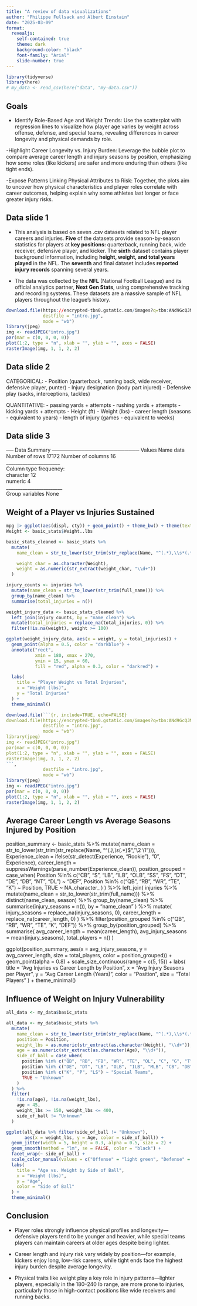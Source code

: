 ```yaml
---
title: "A review of data visualizations"
author: "Philippe Fullsack and Albert Einstain"
date: "2025-03-09"
format:
  revealjs:
    self-contained: true
    theme: dark  
    background-color: "black"  
    font-family: "Arial"  
    slide-number: true  
---
```


```r
library(tidyverse)
library(here)
# my_data <- read_csv(here("data", "my-data.csv"))
```

## Goals

- Identify Role-Based Age and Weight Trends: Use the scatterplot with regression lines to visualize how player age varies by weight across offense, defense, and special teams, revealing differences in career longevity and physical demands by role.

-Highlight Career Longevity vs. Injury Burden: Leverage the bubble plot to compare average career length and injury seasons by position, emphasizing how some roles (like kickers) are safer and more enduring than others (like tight ends).

-Expose Patterns Linking Physical Attributes to Risk: Together, the plots aim to uncover how physical characteristics and player roles correlate with career outcomes, helping explain why some athletes last longer or face greater injury risks.

## Data slide 1

- This analysis is based on seven .csv datasets related to NFL player careers and injuries. **Five** of the datasets provide season-by-season statistics for players at **key positions: ** quarterback, running back, wide receiver, defensive player, and kicker. The **sixth** dataset contains player background information, including **height, weight, and total years played** in the NFL. The **seventh** and final dataset includes **reported injury records** spanning several years.

- The data was collected by the **NFL** (National Football League) and its official analytics partner, **Next Gen Stats**, using comprehensive tracking and recording systems. These datasets are a massive sample of NFL players throughout the league’s history.

```r
download.file(https://encrypted-tbn0.gstatic.com/images?q=tbn:ANd9GcQJMXM2TWT8BuSv6CN4tb4OhJqBbdEwdaUYaA&s,
              destfile = "intro.jpg", 
              mode = "wb")
library(jpeg)
img <- readJPEG("intro.jpg")
par(mar = c(0, 0, 0, 0))  
plot(1:2, type = "n", xlab = "", ylab = "", axes = FALSE)  
rasterImage(img, 1, 1, 2, 2)
```
## Data slide 2
 
CATEGORICAL:
- Position (quarterback, running back, wide receiver, defensive player, punter)
- Injury designation (body part injured)
- Defensive play (sacks, interceptions, tackles)

QUANTITATIVE:
- passing yards + attempts
- rushing yards + attempts
- kicking yards + attempts
- Height (ft)
- Weight (lbs)
- career length (seasons - equivalent to years)
- length of injury (games - equivalent to weeks)

## Data slide 3

── Data Summary ────────────────────────
                           Values
Name                       data  
Number of rows             17172 
Number of columns          16    
_______________________          
Column type frequency:           
  character                12    
  numeric                  4     
________________________         
Group variables            None  


## Weight of a Player vs Injuries Sustained

```r
mpg |> ggplot(aes(displ, cty)) + geom_point() + theme_bw() + theme(text=element_text(size=24))
Weight <- basic_stats$Weight..lbs

basic_stats_cleaned <- basic_stats %>%
  mutate(
    name_clean = str_to_lower(str_trim(str_replace(Name, "^(.*),\\s*(.*)$", "\\2 \\1"))),

    weight_char = as.character(Weight),  
    weight = as.numeric(str_extract(weight_char, "\\d+"))
  )

injury_counts <- injuries %>%
  mutate(name_clean = str_to_lower(str_trim(full_name))) %>%
  group_by(name_clean) %>%
  summarise(total_injuries = n())

weight_injury_data <- basic_stats_cleaned %>%
  left_join(injury_counts, by = "name_clean") %>%
  mutate(total_injuries = replace_na(total_injuries, 0)) %>%
  filter(!is.na(weight), weight >= 100)

ggplot(weight_injury_data, aes(x = weight, y = total_injuries)) +
  geom_point(alpha = 0.5, color = "darkblue") +
  annotate("rect",
           xmin = 180, xmax = 270,
           ymin = 15, ymax = 60,
           fill = "red", alpha = 0.3, color = "darkred") +

  labs(
    title = "Player Weight vs Total Injuries",
    x = "Weight (lbs)",
    y = "Total Injuries"
  ) +
  theme_minimal()
```
```r
download.file(```{r, include=TRUE, echo=FALSE}
download.file(https://encrypted-tbn0.gstatic.com/images?q=tbn:ANd9GcQJMXM2TWT8BuSv6CN4tb4OhJqBbdEwdaUYaA&s,
              destfile = "intro.jpg", 
              mode = "wb")
library(jpeg)
img <- readJPEG("intro.jpg")
par(mar = c(0, 0, 0, 0))  
plot(1:2, type = "n", xlab = "", ylab = "", axes = FALSE)  
rasterImage(img, 1, 1, 2, 2)
```,
              destfile = "intro.jpg", 
              mode = "wb")
library(jpeg)
img <- readJPEG("intro.jpg")
par(mar = c(0, 0, 0, 0))  
plot(1:2, type = "n", xlab = "", ylab = "", axes = FALSE)  
rasterImage(img, 1, 1, 2, 2)
```

## Average Career Length vs Average Seasons Injured by Position

position_summary <- basic_stats %>%
  mutate(
name_clean = str_to_lower(str_trim(str_replace(Name, "^(.*),\\s*(.*)$", "\\2 \\1"))),
    Experience_clean = ifelse(str_detect(Experience, "Rookie"), "0", Experience),
    career_length = suppressWarnings(parse_number(Experience_clean)),
    position_grouped = case_when(
      Position %in% c("CB", "S", "LB", "ILB", "OLB", "SS", "FS", "DT", "DE", "DB", "NT", "DL") ~ "DEF",
      Position %in% c("QB", "RB", "WR", "TE", "K") ~ Position,
      TRUE ~ NA_character_
    )
  ) %>%
  left_join(
    injuries %>%
      mutate(name_clean = str_to_lower(str_trim(full_name))) %>%
      distinct(name_clean, season) %>%
      group_by(name_clean) %>%
      summarise(injury_seasons = n()),
    by = "name_clean"
  ) %>%
  mutate(
    injury_seasons = replace_na(injury_seasons, 0),
    career_length = replace_na(career_length, 0)
  ) %>%
  filter(position_grouped %in% c("QB", "RB", "WR", "TE", "K", "DEF")) %>%
  group_by(position_grouped) %>%
  summarise(
    avg_career_length = mean(career_length),
    avg_injury_seasons = mean(injury_seasons),
    total_players = n()
  )

ggplot(position_summary, aes(x = avg_injury_seasons, y = avg_career_length, size = total_players, color = position_grouped)) +
  geom_point(alpha = 0.8) +
  scale_size_continuous(range = c(5, 15)) +
  labs(
    title = "Avg Injuries vs Career Length by Position",
    x = "Avg Injury Seasons per Player",
    y = "Avg Career Length (Years)",
    color = "Position",
    size = "Total Players"
  ) +
  theme_minimal()

## Influence of Weight on Injury Vulnerability

```r
all_data <- my_data$basic_stats

all_data <- my_data$basic_stats %>%
  mutate(
    name_clean = str_to_lower(str_trim(str_replace(Name, "^(.*),\\s*(.*)$", "\\2 \\1"))),
    position = Position,
    weight_lbs = as.numeric(str_extract(as.character(Weight), "\\d+")),
    age = as.numeric(str_extract(as.character(Age), "\\d+")),
    side_of_ball = case_when(
      position %in% c("QB", "RB", "FB", "WR", "TE", "OL", "C", "G", "T") ~ "Offense",
      position %in% c("DE", "DT", "LB", "OLB", "ILB", "MLB", "CB", "DB", "FS", "SS", "NT", "SAF", "EDGE") ~ "Defense",
      position %in% c("K", "P", "LS") ~ "Special Teams",
      TRUE ~ "Unknown"
    )
  ) %>%
  filter(
    !is.na(age), !is.na(weight_lbs),
    age < 45,
    weight_lbs >= 150, weight_lbs <= 400,
    side_of_ball != "Unknown"
  )

ggplot(all_data %>% filter(side_of_ball != "Unknown"), 
       aes(x = weight_lbs, y = Age, color = side_of_ball)) +
  geom_jitter(width = 5, height = 0.3, alpha = 0.5, size = 2) +
  geom_smooth(method = "lm", se = FALSE, color = "black") +
  facet_wrap(~ side_of_ball) +
  scale_color_manual(values = c("Offense" = "light green", "Defense" = "red", "Special Teams" = "blue")) +
  labs(
    title = "Age vs. Weight by Side of Ball",
    x = "Weight (lbs)",
    y = "Age",
    color = "Side of Ball"
  ) +
  theme_minimal()
```

## Conclusion

- Player roles strongly influence physical profiles and longevity—defensive players tend to be younger and heavier, while special teams players can maintain careers at older ages despite being lighter.

- Career length and injury risk vary widely by position—for example, kickers enjoy long, low-risk careers, while tight ends face the highest injury burden despite average longevity.

- Physical traits like weight play a key role in injury patterns—lighter players, especially in the 180–240 lb range, are more prone to injuries, particularly those in high-contact positions like wide receivers and running backs.


